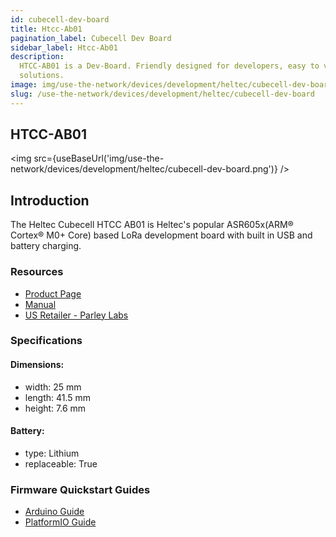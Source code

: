```yaml
---
id: cubecell-dev-board
title: Htcc-Ab01
pagination_label: Cubecell Dev Board
sidebar_label: Htcc-Ab01
description:
  HTCC-AB01 is a Dev-Board. Friendly designed for developers, easy to verify communication
  solutions.
image: img/use-the-network/devices/development/heltec/cubecell-dev-board.png
slug: /use-the-network/devices/development/heltec/cubecell-dev-board
---
```



## HTCC-AB01

<img src={useBaseUrl('img/use-the-network/devices/development/heltec/cubecell-dev-board.png')} />

## Introduction

The Heltec Cubecell HTCC AB01 is Heltec's popular ASR605x(ARM® Cortex® M0+ Core) based LoRa
development board with built in USB and battery charging.

### Resources

- [Product Page](https://heltec.org/project/htcc-ab01/)
- [Manual](https://heltec-automation-docs.readthedocs.io/en/latest/cubecell/index.html)
- [US Retailer - Parley Labs](https://shop.parleylabs.com/collections/heltec-cubecell)

### Specifications

#### Dimensions:

- width: 25 mm
- length: 41.5 mm
- height: 7.6 mm

#### Battery:

- type: Lithium
- replaceable: True

### Firmware Quickstart Guides

- [Arduino Guide](/use-the-network/devices/development/heltec/cubecell-dev-board/arduino)
- [PlatformIO Guide](/use-the-network/devices/development/heltec/cubecell-dev-board/platformio)
